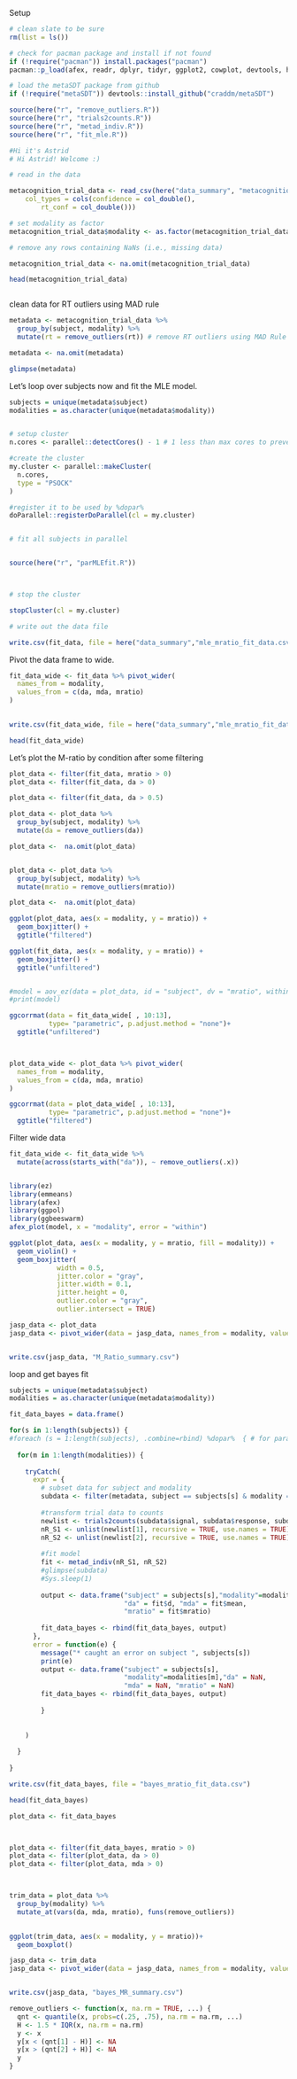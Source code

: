 
Setup 
```r
# clean slate to be sure
rm(list = ls())

# check for pacman package and install if not found
if (!require("pacman")) install.packages("pacman")
pacman::p_load(afex, readr, dplyr, tidyr, ggplot2, cowplot, devtools, here, tidyverse, magrittr, reshape2, rjags, coda, lattice, broom, ggpubr, ggmcmc, foreach, doParallel, ggpol, ggstatsplot, ggcorrplot)

# load the metaSDT package from github
if (!require("metaSDT")) devtools::install_github("craddm/metaSDT")

source(here("r", "remove_outliers.R"))
source(here("r", "trials2counts.R"))
source(here("r", "metad_indiv.R"))
source(here("r", "fit_mle.R"))

#Hi it's Astrid 
# Hi Astrid! Welcome :) 

```



```r
# read in the data

metacognition_trial_data <- read_csv(here("data_summary", "metacognition_TrialData_master.csv"), 
    col_types = cols(confidence = col_double(), 
        rt_conf = col_double()))

# set modality as factor
metacognition_trial_data$modality <- as.factor(metacognition_trial_data$modality )

# remove any rows containing NaNs (i.e., missing data)

metacognition_trial_data <- na.omit(metacognition_trial_data)

head(metacognition_trial_data)



```

clean data for RT outliers using MAD rule
```r


metadata <- metacognition_trial_data %>%
  group_by(subject, modality) %>%
  mutate(rt = remove_outliers(rt)) # remove RT outliers using MAD Rule - see prereg

metadata <- na.omit(metadata)

glimpse(metadata)


```


Let's loop over subjects now and fit the MLE model. 

```r

subjects = unique(metadata$subject)
modalities = as.character(unique(metadata$modality))


# setup cluster
n.cores <- parallel::detectCores() - 1 # 1 less than max cores to prevent crashing

#create the cluster
my.cluster <- parallel::makeCluster(
  n.cores, 
  type = "PSOCK"
)

#register it to be used by %dopar%
doParallel::registerDoParallel(cl = my.cluster)


# fit all subjects in parallel


source(here("r", "parMLEfit.R"))



# stop the cluster

stopCluster(cl = my.cluster)

# write out the data file

write.csv(fit_data, file = here("data_summary","mle_mratio_fit_data.csv"))
```


Pivot the data frame to wide. 

```r

fit_data_wide <- fit_data %>% pivot_wider(
  names_from = modality,
  values_from = c(da, mda, mratio)
)
  

write.csv(fit_data_wide, file = here("data_summary","mle_mratio_fit_data_wide.csv"))

head(fit_data_wide)
```

Let's plot the M-ratio by condition after some filtering
```r


plot_data <- filter(fit_data, mratio > 0)
plot_data <- filter(fit_data, da > 0)

plot_data <- filter(fit_data, da > 0.5)

plot_data <- plot_data %>%
  group_by(subject, modality) %>%
  mutate(da = remove_outliers(da))

plot_data <-  na.omit(plot_data)


plot_data <- plot_data %>%
  group_by(subject, modality) %>%
  mutate(mratio = remove_outliers(mratio))

plot_data <-  na.omit(plot_data)

ggplot(plot_data, aes(x = modality, y = mratio)) +
  geom_boxjitter() +
  ggtitle("filtered")

ggplot(fit_data, aes(x = modality, y = mratio)) +
  geom_boxjitter() +
  ggtitle("unfiltered")


#model = aov_ez(data = plot_data, id = "subject", dv = "mratio", within = c("modality"))
#print(model)
```

```r
ggcorrmat(data = fit_data_wide[ , 10:13],
          type= "parametric", p.adjust.method = "none")+
  ggtitle("unfiltered")



plot_data_wide <- plot_data %>% pivot_wider(
  names_from = modality,
  values_from = c(da, mda, mratio)
)

ggcorrmat(data = plot_data_wide[ , 10:13],
          type= "parametric", p.adjust.method = "none")+
  ggtitle("filtered")


```

Filter wide data
```r

fit_data_wide <- fit_data_wide %>%
  mutate(across(starts_with("da")), ~ remove_outliers(.x))



```



```r

library(ez)
library(emmeans)
library(afex)
library(ggpol)
library(ggbeeswarm)
afex_plot(model, x = "modality", error = "within")
```


```r
ggplot(plot_data, aes(x = modality, y = mratio, fill = modality)) +
  geom_violin() +
  geom_boxjitter(
            width = 0.5,
            jitter.color = "gray",
            jitter.width = 0.1,
            jitter.height = 0,
            outlier.color = "gray",
            outlier.intersect = TRUE)


```

```r
jasp_data <- plot_data
jasp_data <- pivot_wider(data = jasp_data, names_from = modality, values_from = c(da, mda, mratio)) 


write.csv(jasp_data, "M_Ratio_summary.csv")
```


loop and get bayes fit

```r

subjects = unique(metadata$subject)
modalities = as.character(unique(metadata$modality))

fit_data_bayes = data.frame()

for(s in 1:length(subjects)) {
#foreach (s = 1:length(subjects), .combine=rbind) %dopar%  { # for parallel computing.. wip.. 
  
  for(m in 1:length(modalities)) {
    
    tryCatch(
      expr = {
        # subset data for subject and modality 
        subdata <- filter(metadata, subject == subjects[s] & modality == modalities[m])  
        
        #transform trial data to counts
        newlist <- trials2counts(subdata$signal, subdata$response, subdata$confidence,7, padAmount = 0,padCells=1)
        nR_S1 <- unlist(newlist[1], recursive = TRUE, use.names = TRUE)
        nR_S2 <- unlist(newlist[2], recursive = TRUE, use.names = TRUE)
        
        #fit model
        fit <- metad_indiv(nR_S1, nR_S2)
        #glimpse(subdata)
        #Sys.sleep(1)
        
        output <- data.frame("subject" = subjects[s],"modality"=modalities[m],
                             "da" = fit$d, "mda" = fit$mean,
                             "mratio" = fit$mratio)  
        
        fit_data_bayes <- rbind(fit_data_bayes, output)
      },
      error = function(e) {
        message("* caught an error on subject ", subjects[s])
        print(e)
        output <- data.frame("subject" = subjects[s],
                             "modality"=modalities[m],"da" = NaN,
                             "mda" = NaN, "mratio" = NaN) 
        fit_data_bayes <- rbind(fit_data_bayes, output)
        
        }
      
      
    )
    
  }
  
}

write.csv(fit_data_bayes, file = "bayes_mratio_fit_data.csv")
```

```r
head(fit_data_bayes)

plot_data <- fit_data_bayes



plot_data <- filter(fit_data_bayes, mratio > 0)
plot_data <- filter(plot_data, da > 0)
plot_data <- filter(plot_data, mda > 0)



trim_data = plot_data %>%
  group_by(modality) %>%
  mutate_at(vars(da, mda, mratio), funs(remove_outliers))
  

ggplot(trim_data, aes(x = modality, y = mratio))+
  geom_boxplot()

jasp_data <- trim_data
jasp_data <- pivot_wider(data = jasp_data, names_from = modality, values_from = c(da, mda, mratio)) 


write.csv(jasp_data, "bayes_MR_summary.csv")


```

```r
remove_outliers <- function(x, na.rm = TRUE, ...) {
  qnt <- quantile(x, probs=c(.25, .75), na.rm = na.rm, ...)
  H <- 1.5 * IQR(x, na.rm = na.rm)
  y <- x
  y[x < (qnt[1] - H)] <- NA
  y[x > (qnt[2] + H)] <- NA
  y
}
```


